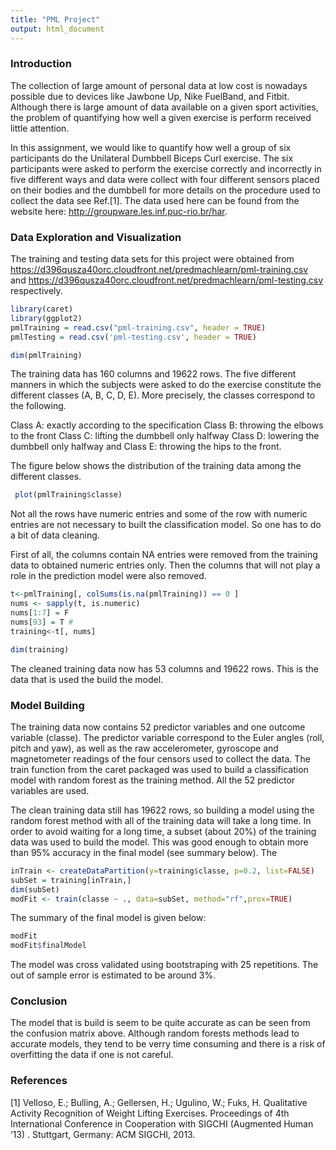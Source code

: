 ```yaml
---
title: "PML Project"
output: html_document
---
```


### Introduction

The collection of large amount of personal data at low cost is nowadays possible due to devices like Jawbone Up, Nike FuelBand, and Fitbit. Although there is large amount of data available on a given sport activities, the problem of quantifying how well a given exercise is perform received little attention. 

In this assignment, we would like to quantify how well a group of six participants do the Unilateral Dumbbell Biceps Curl exercise. The six participants were asked to perform the exercise correctly and incorrectly in five different ways and data were collect with four different sensors placed on their bodies and the dumbbell for more details on the procedure used to collect the data see Ref.[1]. The data used here can be found from the website here: <http://groupware.les.inf.puc-rio.br/har>.


### Data Exploration and Visualization
The training and testing  data sets for this project were obtained from <https://d396qusza40orc.cloudfront.net/predmachlearn/pml-training.csv> and <https://d396qusza40orc.cloudfront.net/predmachlearn/pml-testing.csv> respectively.


```r
library(caret)
library(ggplot2)
pmlTraining = read.csv("pml-training.csv", header = TRUE) 
pmlTesting = read.csv('pml-testing.csv', header = TRUE) 
```

```r
dim(pmlTraining)
```
The training data has 160 columns and 19622 rows.  The five different manners in which the subjects were asked to do the exercise constitute the different classes (A, B, C, D, E). More precisely, the classes correspond to the following. 

Class A: exactly according to the specification
Class B: throwing the elbows to the front
Class C: lifting the dumbbell only halfway 
Class D: lowering the dumbbell only halfway and
Class E: throwing the hips to the front.

The figure below shows the distribution of the training data among the different classes.
```r
 plot(pmlTraining$classe)
```


Not all the rows have numeric entries and some of the row with numeric entries are not necessary to built the classification model. So one has to do a bit of data cleaning.

First of all, the columns contain NA entries were removed from the training data to obtained numeric entries only. Then the columns that will not play a role in the prediction model were also removed. 
```r
t<-pmlTraining[, colSums(is.na(pmlTraining)) == 0 ] 
nums <- sapply(t, is.numeric) 
nums[1:7] = F 
nums[93] = T # 
training<-t[, nums]
```

```r
dim(training)
```
The cleaned training data now has 53 columns and 19622 rows. This is the data that is used the build the model.

### Model Building
The training data now contains 52 predictor variables and one outcome variable (classe). The predictor variable correspond to the Euler angles (roll, pitch and yaw), as well as the raw accelerometer, gyroscope and
magnetometer readings of the four censors used to collect the data.
The train function from the caret packaged was used to build a classification model with random forest as the training method. All the 52 predictor variables are used.

The clean training data still has 19622 rows, so building a model using the random forest method with all of the training data will take a long time. In order to avoid waiting for a long time, a subset (about 20%) of the training data was used to build the model. This was good enough to obtain more than 95% accuracy in the final model (see summary below). The 

```r
inTrain <- createDataPartition(y=training$classe, p=0.2, list=FALSE)
subSet = training[inTrain,]
dim(subSet)
modFit <- train(classe ~ ., data=subSet, method="rf",prox=TRUE)
```

The summary of the final model is given below:

```r
modFit
modFit$finalModel
```
The model was cross validated using bootstraping with 25 repetitions. The out of sample error is estimated to be around 3%.

### Conclusion
The model that is build is seem to be quite accurate as can be seen from the confusion matrix above. Although random forests methods lead to accurate models, they tend to be verry time consuming and there is a risk of overfitting the data if one is not careful. 

### References
[1] Velloso, E.; Bulling, A.; Gellersen, H.; Ugulino, W.; Fuks, H. Qualitative Activity Recognition of Weight Lifting Exercises. Proceedings of 4th International Conference in Cooperation with SIGCHI (Augmented Human '13) . Stuttgart, Germany: ACM SIGCHI, 2013.


